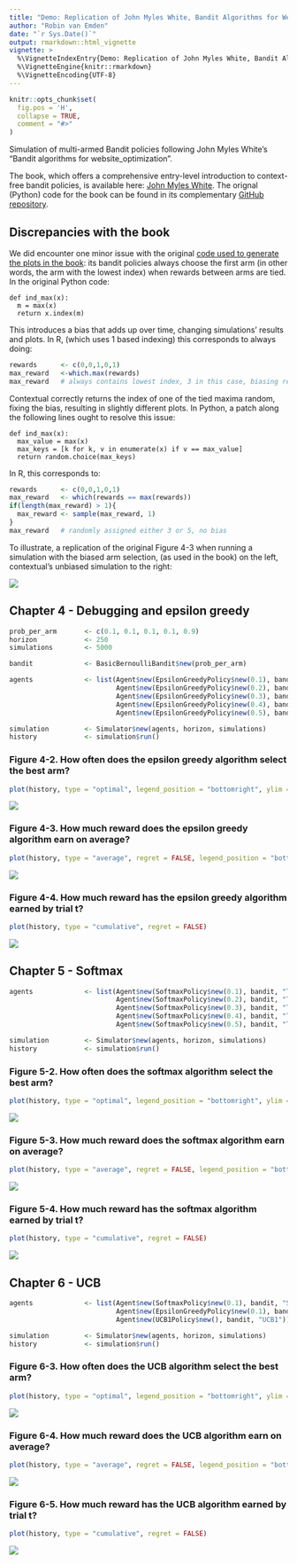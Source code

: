 ---
title: "Demo: Replication of John Myles White, Bandit Algorithms for Website Optimization"
author: "Robin van Emden"
date: "`r Sys.Date()`"
output: rmarkdown::html_vignette
vignette: >
  %\VignetteIndexEntry{Demo: Replication of John Myles White, Bandit Algorithms for Website Optimization}
  %\VignetteEngine{knitr::rmarkdown}
  %\VignetteEncoding{UTF-8}
---

```{r setup, include = FALSE, cache = TRUE}
knitr::opts_chunk$set(
  fig.pos = 'H',
  collapse = TRUE,
  comment = "#>"
)
```

Simulation of multi-armed Bandit policies following John Myles White's "Bandit algorithms for website_optimization".

The book, which offers a comprehensive entry-level introduction to context-free bandit policies, is available here: [John Myles White](http://shop.oreilly.com/product/0636920027393.do). The orignal (Python) code for the book can be found in its complementary [GitHub repository](https://github.com/johnmyleswhite/BanditsBook).

## Discrepancies with the book

We did encounter one minor issue with the original [code used to generate the plots in the book](https://github.com/johnmyleswhite/BanditsBook): its bandit policies always choose the first arm (in other words, the arm with the lowest index) when rewards between arms are tied. In the original Python code:
```
def ind_max(x):
  m = max(x)
  return x.index(m)
```
This introduces a bias that adds up over time, changing simulations' results and plots. In R, (which uses 1 based indexing) this corresponds to always doing:
```r
rewards      <- c(0,0,1,0,1)
max_reward   <-which.max(rewards)
max_reward   # always contains lowest index, 3 in this case, biasing results
```
Contextual correctly returns the index of one of the tied maxima random, fixing the bias, resulting in slightly different plots. In Python, a patch along the following lines ought to resolve this issue:
```
def ind_max(x):
  max_value = max(x)
  max_keys = [k for k, v in enumerate(x) if v == max_value]
  return random.choice(max_keys)
```
In R, this corresponds to:
```r
rewards      <- c(0,0,1,0,1)
max_reward   <- which(rewards == max(rewards))
if(length(max_reward) > 1){
  max_reward <- sample(max_reward, 1)
}
max_reward   # randomly assigned either 3 or 5, no bias
```

To illustrate, a replication of the original Figure 4-3 when running a simulation with the biased arm selection, (as used in the book) on the left, contextual's unbiased simulation to the right:

![](compare.png)

## Chapter 4 - Debugging and epsilon greedy

```r
prob_per_arm       <- c(0.1, 0.1, 0.1, 0.1, 0.9)
horizon            <- 250
simulations        <- 5000

bandit             <- BasicBernoulliBandit$new(prob_per_arm)

agents             <- list(Agent$new(EpsilonGreedyPolicy$new(0.1), bandit, "Epsilon = 0.1"),
                           Agent$new(EpsilonGreedyPolicy$new(0.2), bandit, "Epsilon = 0.2"),
                           Agent$new(EpsilonGreedyPolicy$new(0.3), bandit, "Epsilon = 0.3"),
                           Agent$new(EpsilonGreedyPolicy$new(0.4), bandit, "Epsilon = 0.4"),
                           Agent$new(EpsilonGreedyPolicy$new(0.5), bandit, "Epsilon = 0.5"))

simulation         <- Simulator$new(agents, horizon, simulations)
history            <- simulation$run()

```

### Figure 4-2. How often does the epsilon greedy algorithm select the best arm?

```r
plot(history, type = "optimal", legend_position = "bottomright", ylim = c(0,1))
```

![](eg_optimal_action.png)

### Figure 4-3. How much reward does the epsilon greedy algorithm earn on average?

```r
plot(history, type = "average", regret = FALSE, legend_position = "bottomright", ylim = c(0,1))
```

![](eg_average_reward.png)

### Figure 4-4. How much reward has the epsilon greedy algorithm earned by trial t?

```r
plot(history, type = "cumulative", regret = FALSE)
```

![](eg_cumulative_reward.png)

## Chapter 5 - Softmax

```r
agents             <- list(Agent$new(SoftmaxPolicy$new(0.1), bandit, "Tau = 0.1"),
                           Agent$new(SoftmaxPolicy$new(0.2), bandit, "Tau = 0.2"),
                           Agent$new(SoftmaxPolicy$new(0.3), bandit, "Tau = 0.3"),
                           Agent$new(SoftmaxPolicy$new(0.4), bandit, "Tau = 0.4"),
                           Agent$new(SoftmaxPolicy$new(0.5), bandit, "Tau = 0.5"))

simulation         <- Simulator$new(agents, horizon, simulations)
history            <- simulation$run()
```

### Figure 5-2. How often does the softmax algorithm select the best arm?

```r
plot(history, type = "optimal", legend_position = "bottomright", ylim = c(0,1))
```
![](softmax_optimal_action.png)

### Figure 5-3. How much reward does the softmax algorithm earn on average?

```r
plot(history, type = "average", regret = FALSE, legend_position = "bottomright", ylim = c(0,1))
```
![](softmax_average_reward.png)

### Figure 5-4. How much reward has the softmax algorithm earned by trial t?

```r
plot(history, type = "cumulative", regret = FALSE)
```
![](softmax_cumulative_reward.png)


## Chapter 6 - UCB

```r
agents             <- list(Agent$new(SoftmaxPolicy$new(0.1), bandit, "Softmax"),
                           Agent$new(EpsilonGreedyPolicy$new(0.1), bandit, "EpsilonGreedy"),
                           Agent$new(UCB1Policy$new(), bandit, "UCB1"))

simulation         <- Simulator$new(agents, horizon, simulations)
history            <- simulation$run()
```

### Figure 6-3. How often does the UCB algorithm select the best arm?

```r
plot(history, type = "optimal", legend_position = "bottomright", ylim = c(0,1))
```
![](ucb_optimal_action.png)

### Figure 6-4. How much reward does the UCB algorithm earn on average?

```r
plot(history, type = "average", regret = FALSE, legend_position = "bottomright", ylim = c(0,1))
```
![](ucb_average_reward.png)

### Figure 6-5. How much reward has the UCB algorithm earned by trial t?

```r
plot(history, type = "cumulative", regret = FALSE)
```
![](ucb_cumulative_reward.png)



